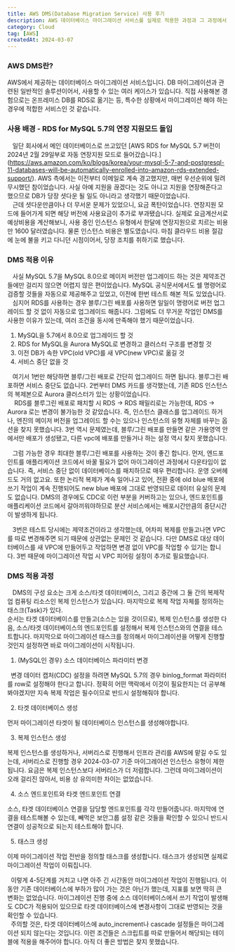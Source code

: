 ```yaml
---
title: AWS DMS(Database Migration Service) 사용 후기
description: AWS 데이터베이스 마이그레이션 서비스를 실제로 적용한 과정과 그 과정에서 겪은 어려움을 정리했습니다.
category: Cloud
tag: [AWS]
createdAt: 2024-03-07
---
```


### AWS DMS란?

AWS에서 제공하는 데이터베이스 마이그레이션 서비스입니다.
DB 마이그레이션과 관련된 일반적인 솔루션이어서, 사용할 수 있는 여러 케이스가 있습니다.
직접 사용해본 경험으로는 온프레미스 DB를 RDS로 옮기는 등, 특수한 상황에서 마이그레이션 해야 하는 경우에 적합한 서비스인 것 같습니다.

### 사용 배경 - RDS for MySQL 5.7의 연장 지원모드 돌입

&nbsp;&nbsp; 일단 회사에서 메인 데이터베이스로 쓰고있던 [AWS RDS for MySQL 5.7 버전이 2024년 2월 29일부로 자동 연장지원 모드로 들어갔습니다.]
(https://aws.amazon.com/ko/blogs/korea/your-mysql-5-7-and-postgresql-11-databases-will-be-automatically-enrolled-into-amazon-rds-extended-support/).
AWS 측에서는 이전부터 이메일로 계속 경고했지만, 매번 우선순위에 밀려 무시했던 참이었습니다.
사실 아예 지원을 끊겠다는 것도 아니고 지원을 연장해준다고 했으므로 DB가 당장 셧다운 될 일도 아니라고 생각했기 때문이었습니다.<br/>
&nbsp;&nbsp; 근데 셧다운만큼이나 더 무서운 문제가 있었으니, 요금 폭탄이었습니다.
연장지원 모드에 들어가게 되면 해당 버전에 사용요금이 추가로 부과됐습니다.
실제로 요금계산서로 예상비용을 계산해보니, 사용 중인 인스턴스 유형에서 한달에 연장지원으로 치르는 비용만 1600 달러였습니다.
물론 인스턴스 비용은 별도였습니다. 마침 클라우드 비용 절감에 눈에 불을 키고 다니던 시점이어서, 당장 조치를 취하기로 했습니다.<br/>

### DMS 적용 이유

&nbsp;&nbsp; 사실 MySQL 5.7을 MySQL 8.0으로 메이저 버전만 업그레이드 하는 것은 제약조건들에만 걸리지 않으면 어렵지 않은 편이었습니다.
MySQL 공식문서에서도 쉘 명령어로 검증할 것들을 자동으로 제공해주고 있었고, 이전에 한번 테스트 해본 적도 있었습니다. <br/>
&nbsp;&nbsp; 심지어 RDS를 사용하는 경우 블루/그린 배포를 사용하면 일일이 명령어로 버전 업그레이드 할 것 없이 자동으로 업그레이드 해줍니다.
그럼에도 더 무거운 작업인 DMS를 사용한 이유가 있는데, 여러 조건을 동시에 만족해야 했기 때문이었습니다.

1. MySQL을 5.7에서 8.0으로 업그레이드 할 것
2. RDS for MySQL을 Aurora MySQL로 변경하고 클러스터 구조를 변경할 것
3. 이전 DB가 속한 VPC(old VPC)를 새 VPC(new VPC)로 옮길 것
4. 서비스 중단 없을 것

&nbsp;&nbsp; 여기서 1번만 해당하면 블루/그린 배포로 간단히 업그레이드 하면 됩니다. 블루그린 배포하면 서비스 중단도 없습니다.
2번부터 DMS 카드를 생각했는데, 기존 RDS 인스턴스의 복제본으로 Aurora 클러스터가 있는 상황이었습니다.<br/>
&nbsp; &nbsp; RDS를 블루그린 배포로 패치할 시 RDS -> RDS 패밀리로는 가능한데, RDS -> Aurora 로는 변경이 불가능한 것 같았습니다.
즉, 인스턴스 클래스를 업그레이드 하거나, 엔진의 메이저 버전을 업그레이드 할 수는 있으나 인스턴스의 유형 자체를 바꾸는 옵션을 찾지 못했습니다.
3번 역시 문제였는데, 블루/그린 배포를 만들면 같은 가용영역 안에서만 배포가 생성됐고, 다른 vpc에 배포를 만들거나 하는 설정 역시 찾지 못했습니다.

&nbsp;&nbsp; 그럼 가능한 경우 최대한 블루/그린 배포를 사용하는 것이 좋긴 합니다.
먼저, 엔드포인트를 애플리케이션 코드에서 바꿀 필요가 없어 마이그레이션 과정에서 다운타임이 없습니다.
즉, 서비스 중단 없이 데이터베이스를 패치하므로 매우 편리합니다. 운영 오버헤드도 거의 없고요.
또한 논리적 복제가 계속 일어나고 있어, 전환 중에 old blue 배포에 쓰기 작업이 계속 진행되어도 new blue 배포에 그대로 반영되므로 데이터 유실의 문제도 없습니다.
DMS의 경우에도 CDC로 이런 부분을 커버하고는 있으나, 엔드포인트를 애플리케이션 코드에서 갈아끼워야하므로 분산 서비스에서는 배포시간만큼의 중단시간이 발생하게 됩니다.

&nbsp;&nbsp; 3번은 테스트 당시에는 제약조건이라고 생각했는데, 어차피 복제를 만들고나면 VPC를 따로 변경해주면 되기 때문에 상관없는 문제인 것 같습니다.
다만 DMS로 대상 데이터베이스를 새 VPC에 만들어두고 작업하면 변경 없이 VPC를 작업할 수 있기는 합니다. 3번 때문에 마이그레이션 작업 시 VPC 피어링 설정이 추가로 필요했습니다.

### DMS 적용 과정

&nbsp;&nbsp; DMS의 구성 요소는 크게 소스/타겟 데이터베이스, 그리고 중간에 그 둘 간의 복제작업 컴퓨팅 리소스인 복제 인스턴스가 있습니다.
마지막으로 복제 작업 자체를 정의하는 태스크(Task)가 있다.<br/>
순서는 타겟 데이터베이스를 만들고(소스는 있을 것이므로), 복제 인스턴스를 생성한 다음, 소스/타겟 데이터베이스의 엔드포인트를 설정해서 복제 인스턴스와의 연결을 테스트합니다.
마지막으로 마이그레이션 태스크를 정의해서 마이그레이션을 어떻게 진행할 것인지 설정하면 바로 마이그레이션이 시작됩니다.

1. (MySQL인 경우) 소스 데이터베이스 파라미터 변경

&nbsp;&nbsp;변경 데이터 캡처(CDC) 설정을 하려면 MySQL 5.7의 경우 binlog_format 파라미터를 row로 설정해야 한다고 합니다.
정확히 어떤 맥락에서 이것이 필요한지는 더 공부해봐야겠지만 지속 복제 작업은 필수이므로 반드시 설정해줘야 합니다.

2. 타겟 데이터베이스 생성

먼저 마이그레이션 타겟이 될 데이터베이스 인스턴스를 생성해야합니다.

3. 복제 인스턴스 생성

복제 인스턴스를 생성하거나, 서버리스로 진행해서 인프라 관리를 AWS에 맡길 수도 있는데, 서버리스로 진행할 경우 2024-03-07 기준 마이그레이션 인스턴스 유형이 제한됩니다.
요금은 복제 인스턴스보다 서버리스가 더 저렴합니다. 그런데 마이그레이션이 오래 걸리진 않아서, 비용 상 유의미한 차이는 없었습니다.

4. 소스 엔드포인트와 타겟 엔드포인트 연결

소스, 타겟 데이터베이스 연결을 담당할 엔드포인트를 각각 만들어줍니다.
마지막에 연결을 테스트해볼 수 있는데, 빼먹은 보안그룹 설정 같은 것들을 확인할 수 있으니 반드시 연결이 성공적으로 되는지 테스트해야 합니다.

5. 태스크 생성

이제 마이그레이션 작업 전반을 정의할 태스크를 생성합니다. 태스크가 생성되면 실제로 마이그레이션 작업이 이뤄집니다.

&nbsp;&nbsp;이렇게 4-5단계를 거치고 나면 아주 긴 시간동안 마이그레이션 작업이 진행됩니다.
이 동안 기존 데이터베이스에 부하가 많이 가는 것은 아닌가 했는데, 지표를 보면 딱히 큰 변화는 없었습니다.
마이그레이션 진행 중에 소스 데이터베이스에서 쓰기 작업이 발생해도 CDC가 적용되어 있으므로 타겟 데이터베이스에 변경사항이 그대로 반영되는 것을 확인할 수 있습니다.<br/>
&nbsp;&nbsp;주의할 것은, 타겟 데이터베이스에 auto_increment나 cascade 설정들은 마이그레이션 되지 않는다는 것입니다.
이런 조건들은 스크립트를 따로 만들어서 해당되는 테이블에 적용을 해주어야 합니다. 아직 더 좋은 방법은 찾지 못했습니다.
